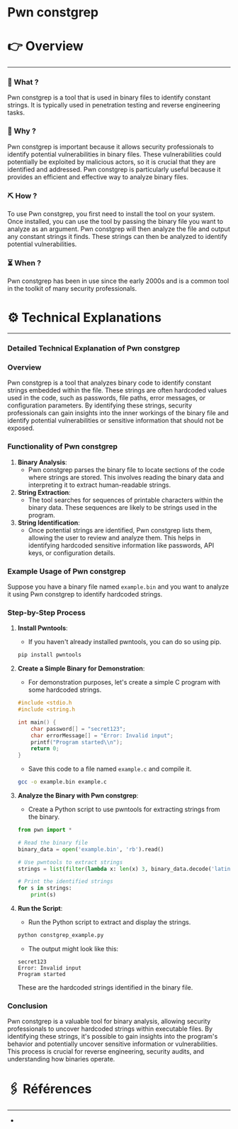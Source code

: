 # Pwn constgrep


# 👉 Overview

---

### 👀 What ?

Pwn constgrep is a tool that is used in binary files to identify constant strings. It is typically used in penetration testing and reverse engineering tasks.


### 🧐 Why ?

Pwn constgrep is important because it allows security professionals to identify potential vulnerabilities in binary files. These vulnerabilities could potentially be exploited by malicious actors, so it is crucial that they are identified and addressed. Pwn constgrep is particularly useful because it provides an efficient and effective way to analyze binary files.


### ⛏️ How ?

To use Pwn constgrep, you first need to install the tool on your system. Once installed, you can use the tool by passing the binary file you want to analyze as an argument. Pwn constgrep will then analyze the file and output any constant strings it finds. These strings can then be analyzed to identify potential vulnerabilities.


### ⏳ When ?

Pwn constgrep has been in use since the early 2000s and is a common tool in the toolkit of many security professionals.


# ⚙️ Technical Explanations

---

### Detailed Technical Explanation of Pwn constgrep

### Overview

Pwn constgrep is a tool that analyzes binary code to identify constant strings embedded within the file. These strings are often hardcoded values used in the code, such as passwords, file paths, error messages, or configuration parameters. By identifying these strings, security professionals can gain insights into the inner workings of the binary file and identify potential vulnerabilities or sensitive information that should not be exposed.

### Functionality of Pwn constgrep

1. **Binary Analysis**:
    - Pwn constgrep parses the binary file to locate sections of the code where strings are stored. This involves reading the binary data and interpreting it to extract human-readable strings.
2. **String Extraction**:
    - The tool searches for sequences of printable characters within the binary data. These sequences are likely to be strings used in the program.
3. **String Identification**:
    - Once potential strings are identified, Pwn constgrep lists them, allowing the user to review and analyze them. This helps in identifying hardcoded sensitive information like passwords, API keys, or configuration details.

### Example Usage of Pwn constgrep

Suppose you have a binary file named `example.bin` and you want to analyze it using Pwn constgrep to identify hardcoded strings.

### Step-by-Step Process

1. **Install Pwntools**:
    - If you haven't already installed pwntools, you can do so using pip.
    
    ```bash
    pip install pwntools
    
    ```
    
2. **Create a Simple Binary for Demonstration**:
    - For demonstration purposes, let's create a simple C program with some hardcoded strings.
    
    ```c
    #include <stdio.h
    #include <string.h
    
    int main() {
        char password[] = "secret123";
        char errorMessage[] = "Error: Invalid input";
        printf("Program started\\n");
        return 0;
    }
    
    ```
    
    - Save this code to a file named `example.c` and compile it.
    
    ```bash
    gcc -o example.bin example.c
    
    ```
    
3. **Analyze the Binary with Pwn constgrep**:
    - Create a Python script to use pwntools for extracting strings from the binary.
    
    ```python
    from pwn import *
    
    # Read the binary file
    binary_data = open('example.bin', 'rb').read()
    
    # Use pwntools to extract strings
    strings = list(filter(lambda x: len(x) 3, binary_data.decode('latin-1').split('\\x00')))
    
    # Print the identified strings
    for s in strings:
        print(s)
    
    ```
    
4. **Run the Script**:
    - Run the Python script to extract and display the strings.
    
    ```bash
    python constgrep_example.py
    
    ```
    
    - The output might look like this:
    
    ```
    secret123
    Error: Invalid input
    Program started
    
    ```
    
    These are the hardcoded strings identified in the binary file.
    

### Conclusion

Pwn constgrep is a valuable tool for binary analysis, allowing security professionals to uncover hardcoded strings within executable files. By identifying these strings, it's possible to gain insights into the program's behavior and potentially uncover sensitive information or vulnerabilities. This process is crucial for reverse engineering, security audits, and understanding how binaries operate.

# 🖇️ Références

---

-